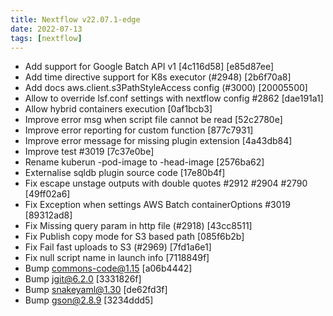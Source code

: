 ---
title: Nextflow v22.07.1-edge
date: 2022-07-13
tags: [nextflow]
---

- Add support for Google Batch API v1 [4c116d58] [e85d87ee]
- Add time directive support for K8s executor (#2948) [2b6f70a8] <romanaduraciova>
- Add docs aws.client.s3PathStyleAccess config (#3000) [20005500] <Abhinav Sharma>
- Allow to override lsf.conf settings with nextflow config #2862 [dae191a1] <Paolo Di Tommaso>
- Allow hybrid containers execution [0af1bcb3]
- Improve error msg when script file cannot be read [52c2780e]
- Improve error reporting for custom function [877c7931] <Jorge Aguilera>
- Improve error message for missing plugin extension [4a43db84]
- Improve test #3019 [7c37e0be] <Paolo Di Tommaso>
- Rename kuberun -pod-image to -head-image [2576ba62] <Ben Sherman>
- Externalise sqldb plugin source code [17e80b4f] <Paolo Di Tommaso>
- Fix escape unstage outputs with double quotes #2912 #2904 #2790 [49ff02a6] <Ben Sherman>
- Fix Exception when settings AWS Batch containerOptions #3019 [89312ad8] <Paolo Di Tommaso>
- Fix Missing query param in http file (#2918) [43cc8511] <Paolo Di Tommaso>
- Fix Publish copy mode for S3 based path [085f6b2b]
- Fix Fail fast uploads to S3 (#2969) [7fd1a6e1] <Jorge Aguilera>
- Fix null script name in launch info [7118849f]
- Bump commons-code@1.15 [a06b4442]
- Bump jgit@6.2.0 [3331826f]
- Bump snakeyaml@1.30 [de62fd3f]
- Bump gson@2.8.9 [3234ddd5]
